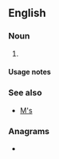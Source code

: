 {{also|Appendix:Variations of "ms"}}
==English==

===Noun===
{{head|en|noun plural form}}

# {{plural of|m|lang=en}}

====Usage notes====
{{U:en:plurals of letters}}

===See also===
* [[M's]]

===Anagrams===
* {{anagrams|en|S & M|S&M|SM|Sm|sm}}
